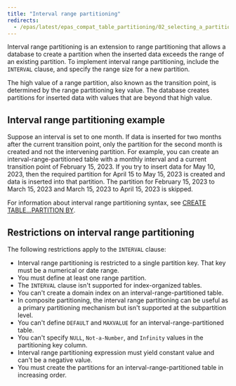 ```yaml
---
title: "Interval range partitioning"
redirects:
  - /epas/latest/epas_compat_table_partitioning/02_selecting_a_partition_type/01_interval_range_partitioning/ #generated for docs/epas/reorg-role-use-case-mode
---
```


<div id="interval_range_partitioning" class="registered_link"></div>

Interval range partitioning is an extension to range partitioning that allows a database to create a partition when the inserted data exceeds the range of an existing partition. To implement interval range partitioning, include the `INTERVAL` clause, and specify the range size for a new partition.

The high value of a range partition, also known as the transition point, is determined by the range partitioning key value. The database creates partitions for inserted data with values that are beyond that high value.

## Interval range partitioning example

Suppose an interval is set to one month. If data is inserted for two months after the current transition point, only the partition for the second month is created and not the intervening partition. For example, you can create an interval-range-partitioned table with a monthly interval and a current transition point of February 15, 2023. If you try to insert data for May 10, 2023, then the required partition for April 15 to May 15, 2023 is created and data is inserted into that partition. The partition for February 15, 2023 to March 15, 2023 and March 15, 2023 to April 15, 2023 is skipped.

For information about interval range partitioning syntax, see [CREATE TABLE...PARTITION BY](/../../../reference/oracle_compatibility_reference/04_partitioning_commands_compatible_with_oracle_databases/01_create_table_partition_by/#create_table_partition_by).

## Restrictions on interval range partitioning

The following restrictions apply to the `INTERVAL` clause:

-   Interval range partitioning is restricted to a single partition key. That key must be a numerical or date range.
-   You must define at least one range partition.
-   The `INTERVAL` clause isn't supported for index-organized tables.
-   You can't create a domain index on an interval-range-partitioned table.
-   In composite partitioning, the interval range partitioning can be useful as a primary partitioning mechanism but isn't supported at the subpartition level.
-   You can't define `DEFAULT` and `MAXVALUE` for an interval-range-partitioned table.
-   You can't specify `NULL`, `Not-a-Number`, and `Infinity` values in the partitioning key column.
-   Interval range partitioning expression must yield constant value and can't be a negative value.
-   You must create the partitions for an interval-range-partitioned table in increasing order.
